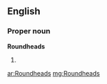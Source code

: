 ==English==

===Proper noun===
'''Roundheads'''

# {{plural of|Roundhead}}

[[ar:Roundheads]]
[[mg:Roundheads]]